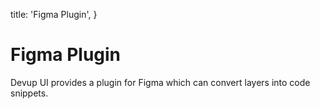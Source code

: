   title: 'Figma Plugin',
}

# Figma Plugin

Devup UI provides a plugin for Figma which can convert layers into code snippets.
